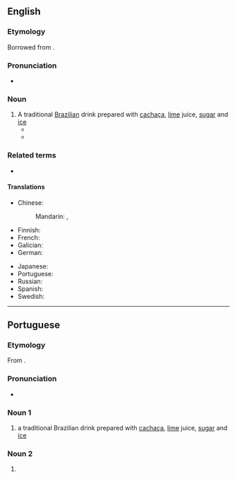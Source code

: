 {{also|Caipirinha}}
==English==
{{wikipedia}}

===Etymology===
Borrowed from {{bor|en|pt|caipirinha}}.

===Pronunciation===
* {{IPA|en|/ˌkaɪ.pɪˈɹiː.njə/}}

===Noun===
{{en-noun}}

# A traditional [[Brazilian]] drink prepared with [[cachaça]], [[lime]] juice, [[sugar]] and [[ice]]
#* {{quote-journal|en|date=September 20, 2007|author=Eric Wilson|title=Blame It on Rio and Gisele|work=New York Times|url=http://www.nytimes.com/2007/09/20/fashion/shows/20ROW.html
|passage=They thought of, I don’t know, monkeys and '''caipirinhas''' and samba.”}}
#* {{RQ:LstWkTnt|3|20|Journalism|Oh, no! Oh, no! Aunt Hoda got into the '''caipirinha''' supply. Everybody, watch yourself, she gets grabby.}}

===Related terms===
* {{l|en|caipiroska}}

====Translations====
{{trans-top|a traditional Brazilian drink}}
* Chinese:
*: Mandarin: {{t|cmn|凱匹林納雞尾酒|sc=Hani}}, {{t|cmn|凯匹林纳鸡尾酒|tr=kǎipǐlínnà jīwěijiǔ|sc=Hani}}
* Finnish: {{t|fi|caipirinha}}
* French: {{t+|fr|caïpirinha|f}}
* Galician: {{t+|gl|caipiriña|f}}
* German: {{t+|de|Caipirinha|m}}
{{trans-mid}}
* Japanese: {{t-needed|ja}}
* Portuguese: {{t+|pt|caipirinha|f}}
* Russian: {{t+|ru|кайпири́нья|f}}
* Spanish: {{t|es|caipiriña|f}}
* Swedish: {{t|sv|caipirinha}}
{{trans-bottom}}

----

==Portuguese==

===Etymology===
From {{af|pt|caipira|t1=hillbilly|-inho|alt2=-inha}}.

===Pronunciation===
* {{IPA|pt|/kaj.pi.ˈɾi.ɲɐ/}}

===Noun 1===
{{pt-noun|f}}

# a traditional Brazilian drink prepared with [[cachaça]], [[lime]] juice, [[sugar]] and [[ice]]

===Noun 2===
{{pt-noun|m-f}}

# {{diminutive of|pt|caipira}}